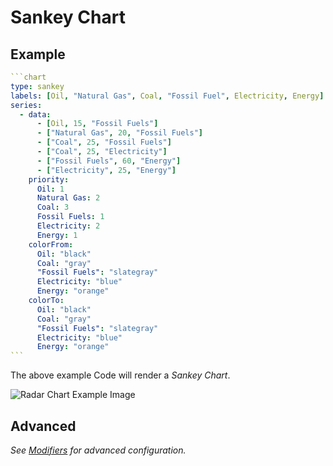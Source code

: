 # Sankey Chart

## Example

````yaml
```chart
type: sankey
labels: [Oil, "Natural Gas", Coal, "Fossil Fuel", Electricity, Energy]
series:
  - data:
      - [Oil, 15, "Fossil Fuels"]
	  - ["Natural Gas", 20, "Fossil Fuels"]
	  - ["Coal", 25, "Fossil Fuels"]
	  - ["Coal", 25, "Electricity"]
	  - ["Fossil Fuels", 60, "Energy"]
	  - ["Electricity", 25, "Energy"]
    priority:
	  Oil: 1
	  Natural Gas: 2
	  Coal: 3
	  Fossil Fuels: 1
	  Electricity: 2
	  Energy: 1
    colorFrom:
	  Oil: "black"
	  Coal: "gray"
	  "Fossil Fuels": "slategray"
	  Electricity: "blue"
	  Energy: "orange"
    colorTo:
	  Oil: "black"
	  Coal: "gray"
	  "Fossil Fuels": "slategray"
	  Electricity: "blue"
	  Energy: "orange"
```
````

The above example Code will render a _Sankey Chart_.

![Radar Chart Example Image](../../../images/sankey.png)

## Advanced

_See [Modifiers](/Modifiers) for advanced configuration._

